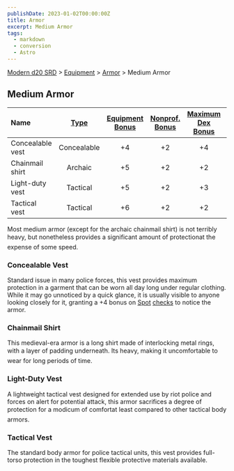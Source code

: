 ```yaml
---
publishDate: 2023-01-02T00:00:00Z
title: Armor
excerpt: Medium Armor
tags:
  - markdown
  - conversion
  - Astro
---
```


[Modern d20 SRD](/#modernD20) > [Equipment](modern-d20-srd-equipment-index) > [Armor](modern-d20-srd-equipment-armor-general) > Medium Armor

## Medium Armor

| Name             | [Type](modern-d20-srd-equipment-armor-general) | [Equipment Bonus](modern-d20-srd-equipment-armor-general) | [Nonprof. Bonus](modern-d20-srd-equipment-armor-general) | [Maximum Dex Bonus](modern-d20-srd-equipment-armor-general) | [Armor Penalty](modern-d20-srd-equipment-armor-general) | [Speed (30 ft.)](modern-d20-srd-equipment-armor-general) | [Weight](modern-d20-srd-equipment-armor-general) | [Purchase DC](modern-d20-srd-equipment-armor-general) | [Restriction](modern-d20-srd-equipment-armor-general) |
| :--------------- | :--------------------------------------------: | :-------------------------------------------------------: | :------------------------------------------------------: | :---------------------------------------------------------: | :-----------------------------------------------------: | :------------------------------------------------------: | :----------------------------------------------: | :---------------------------------------------------: | ----------------------------------------------------: |
| Concealable vest |                  Concealable                   |                            +4                             |                            +2                            |                             +4                              |                            3                            |                            25                            |                      4 lb.                       |                          15                           |                                              Lic (+1) |
| Chainmail shirt  |                    Archaic                     |                            +5                             |                            +2                            |                             +2                              |                            5                            |                            20                            |                      40 lb.                      |                          18                           |                                                       |
| Light-duty vest  |                    Tactical                    |                            +5                             |                            +2                            |                             +3                              |                            4                            |                            25                            |                      8 lb.                       |                          16                           |                                              Lic (+1) |
| Tactical vest    |                    Tactical                    |                            +6                             |                            +2                            |                             +2                              |                            5                            |                            25                            |                      10 lb.                      |                          17                           |                                              Lic (+1) |

Most medium armor (except for the archaic chainmail shirt) is not terribly heavy, but nonetheless provides a significant amount of protectionat the expense of some speed.

### Concealable Vest

Standard issue in many police forces, this vest provides maximum protection in a garment that can be worn all day long under regular clothing. While it may go unnoticed by a quick glance, it is usually visible to anyone looking closely for it, granting a +4 bonus on [Spot](modern-d20-srd-skills-spot) [checks](modern-d20-srd-skills-skill-basics-php#skill-check-index) to notice the armor.

### Chainmail Shirt

This medieval-era armor is a long shirt made of interlocking metal rings, with a layer of padding underneath. Its heavy, making it uncomfortable to wear for long periods of time.

### Light-Duty Vest

A lightweight tactical vest designed for extended use by riot police and forces on alert for potential attack, this armor sacrifices a degree of protection for a modicum of comfortat least compared to other tactical body armors.

### Tactical Vest

The standard body armor for police tactical units, this vest provides full-torso protection in the toughest flexible protective materials available.
